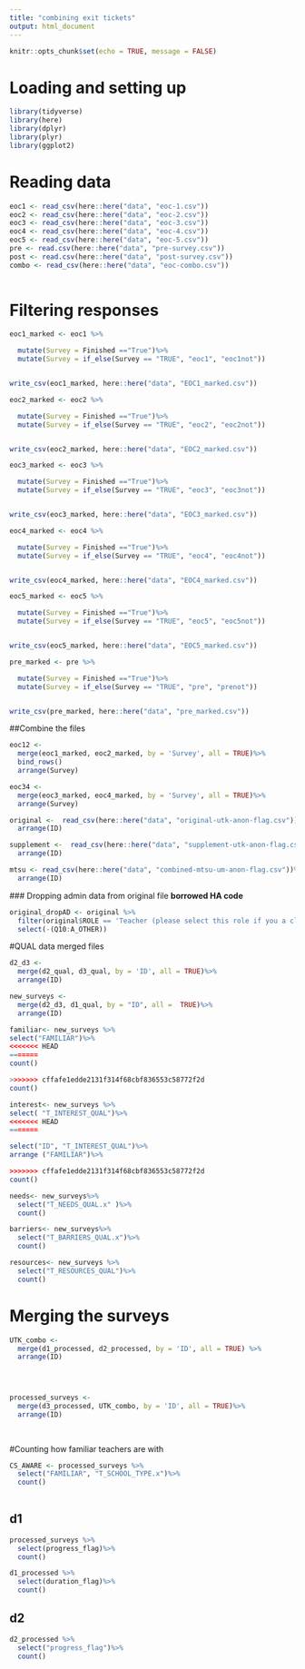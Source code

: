 ```yaml
---
title: "combining exit tickets"
output: html_document
---
```


```r
knitr::opts_chunk$set(echo = TRUE, message = FALSE)
```

# Loading and setting up

```r
library(tidyverse)
library(here)
library(dplyr)
library(plyr)
library(ggplot2)
```

# Reading data

```r
eoc1 <- read_csv(here::here("data", "eoc-1.csv"))
eoc2 <- read_csv(here::here("data", "eoc-2.csv"))
eoc3 <- read_csv(here::here("data", "eoc-3.csv"))
eoc4 <- read_csv(here::here("data", "eoc-4.csv"))
eoc5 <- read_csv(here::here("data", "eoc-5.csv"))
pre <- read.csv(here::here("data", "pre-survey.csv"))
post <- read.csv(here::here("data", "post-survey.csv"))
combo <- read_csv(here::here("data", "eoc-combo.csv"))
  
```

# Filtering responses


```r
eoc1_marked <- eoc1 %>% 

  mutate(Survey = Finished =="True")%>%
  mutate(Survey = if_else(Survey == "TRUE", "eoc1", "eoc1not"))        


write_csv(eoc1_marked, here::here("data", "EOC1_marked.csv"))
```

```r
eoc2_marked <- eoc2 %>% 

  mutate(Survey = Finished =="True")%>%
  mutate(Survey = if_else(Survey == "TRUE", "eoc2", "eoc2not"))        


write_csv(eoc2_marked, here::here("data", "EOC2_marked.csv"))
```

```r
eoc3_marked <- eoc3 %>% 

  mutate(Survey = Finished =="True")%>%
  mutate(Survey = if_else(Survey == "TRUE", "eoc3", "eoc3not"))        


write_csv(eoc3_marked, here::here("data", "EOC3_marked.csv"))
```

```r
eoc4_marked <- eoc4 %>% 

  mutate(Survey = Finished =="True")%>%
  mutate(Survey = if_else(Survey == "TRUE", "eoc4", "eoc4not"))        


write_csv(eoc4_marked, here::here("data", "EOC4_marked.csv"))
```

```r
eoc5_marked <- eoc5 %>% 

  mutate(Survey = Finished =="True")%>%
  mutate(Survey = if_else(Survey == "TRUE", "eoc5", "eoc5not"))        


write_csv(eoc5_marked, here::here("data", "EOC5_marked.csv"))
```

```r
pre_marked <- pre %>% 

  mutate(Survey = Finished =="True")%>%
  mutate(Survey = if_else(Survey == "TRUE", "pre", "prenot"))        


write_csv(pre_marked, here::here("data", "pre_marked.csv"))
```


##Combine the files 
```r
eoc12 <- 
  merge(eoc1_marked, eoc2_marked, by = 'Survey', all = TRUE)%>%
  bind_rows()
  arrange(Survey)
```

```r
eoc34 <- 
  merge(eoc3_marked, eoc4_marked, by = 'Survey', all = TRUE)%>%
  arrange(Survey)
```


```r
original <-  read_csv(here::here("data", "original-utk-anon-flag.csv"))%>%
  arrange(ID)

supplement <-  read_csv(here::here("data", "supplement-utk-anon-flag.csv"))%>%
  arrange(ID)

mtsu <- read_csv(here::here("data", "combined-mtsu-um-anon-flag.csv"))%>%
  arrange(ID)

```
  ### Dropping admin data from original file
  **borrowed HA code**
```r
original_dropAD <- original %>% 
  filter(original$ROLE == 'Teacher (please select this role if you a classroom teacher, STEM/STEAM lab teacher, librarian/media specialist, or are in another instructional role)') %>%
  select(-(Q10:A_OTHER))
```


#QUAL data merged files
```r
d2_d3 <- 
  merge(d2_qual, d3_qual, by = 'ID', all = TRUE)%>%
  arrange(ID)

```
```r
new_surveys <-
  merge(d2_d3, d1_qual, by = "ID", all =  TRUE)%>%
  arrange(ID)
```
```r
familiar<- new_surveys %>%
select("FAMILIAR")%>%
<<<<<<< HEAD
=======
count()

>>>>>>> cffafe1edde2131f314f68cbf836553c58772f2d
count()

```
```r
interest<- new_surveys %>%
select( "T_INTEREST_QUAL")%>%
<<<<<<< HEAD
=======

select("ID", "T_INTEREST_QUAL")%>%
arrange ("FAMILIAR")%>%

>>>>>>> cffafe1edde2131f314f68cbf836553c58772f2d
count()
```
```r
needs<- new_surveys%>%
  select("T_NEEDS_QUAL.x" )%>%
  count()
```
```r
barriers<- new_surveys%>%
  select("T_BARRIERS_QUAL.x")%>%
  count()
``` 
```r
resources<- new_surveys %>%
  select("T_RESOURCES_QUAL")%>%
  count()
```






  
# Merging the surveys
```r
UTK_combo <- 
  merge(d1_processed, d2_processed, by = 'ID', all = TRUE) %>% 
  arrange(ID)


  
```
```r
processed_surveys <-
  merge(d3_processed, UTK_combo, by = 'ID', all = TRUE)%>%
  arrange(ID)
  
 
```
#Counting how familiar teachers are with 
```r
CS_AWARE <- processed_surveys %>%
  select("FAMILIAR", "T_SCHOOL_TYPE.x")%>%
  count()
  
```

## d1

```r
processed_surveys %>% 
  select(progress_flag)%>%
  count()
```
```r
d1_processed %>% 
  select(duration_flag)%>%
  count()
```

## d2

```r
d2_processed %>% 
  select("progress_flag")%>%
  count()
```



